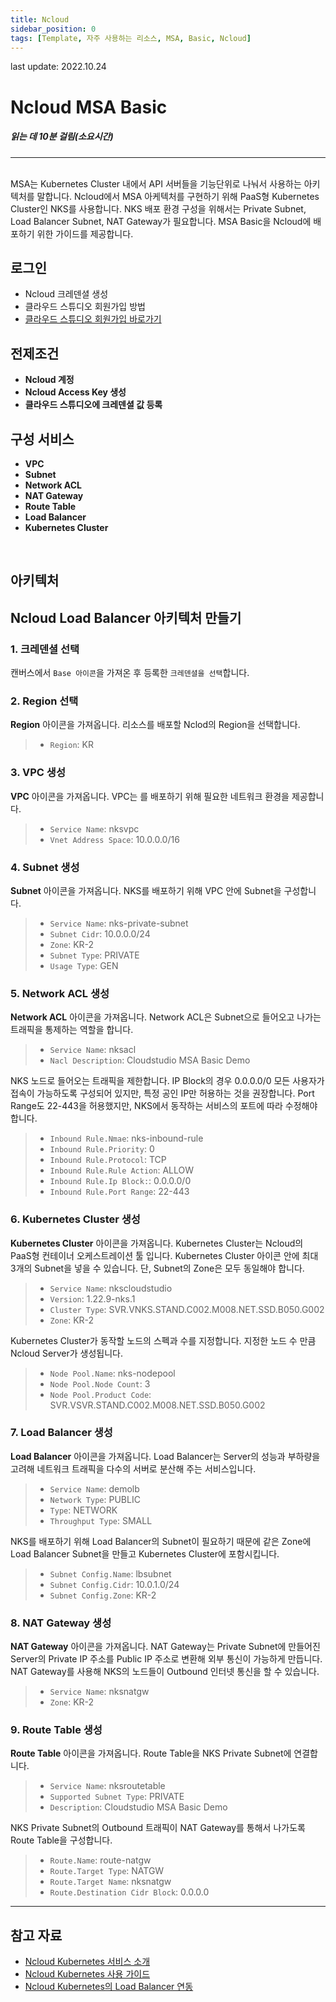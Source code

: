 ```yaml
---
title: Ncloud
sidebar_position: 0
tags: [Template, 자주 사용하는 리소스, MSA, Basic, Ncloud]
---
```



<span className="theme-doc-version-badge badge badge--secondary">
    last update: 2022.10.24
</span>

# Ncloud MSA Basic
##### 읽는 데 10분 걸림(소요시간)

*****
<br/>
MSA는 Kubernetes Cluster 내에서 API 서버들을 기능단위로 나눠서 사용하는 아키텍처를 말합니다.
Ncloud에서 MSA 아케텍처를 구현하기 위해 PaaS형 Kubernetes Cluster인 NKS를 사용합니다.
NKS 배포 환경 구성을 위해서는 Private Subnet, Load Balancer Subnet, NAT Gateway가 필요합니다.
MSA Basic을 Ncloud에 배포하기 위한 가이드를 제공합니다.

## 로그인
- <Link to="/docs/credential/createCredential">Ncloud 크레덴셜 생성</Link>
- <Link to="/docs/start/sign-up">클라우드 스튜디오 회원가입 방법</Link>
- [클라우드 스튜디오 회원가입 바로가기](https://cloudstudio.cloudraw.kr/signup)

## 전제조건
- **Ncloud 계정**
- **Ncloud Access Key 생성**
- **클라우드 스튜디오에 크레덴셜 값 등록**

## 구성 서비스
- **VPC**
- **Subnet**
- **Network ACL**
- **NAT Gateway**
- **Route Table**
- **Load Balancer**
- **Kubernetes Cluster**
<br/>

## 아키텍처

<caption caption="" src={ncloud13} />

## Ncloud Load Balancer 아키텍처 만들기
### 1. 크레덴셜 선택
캔버스에서 ```Base 아이콘```을 가져온 후 등록한 ```크레덴셜을 선택```합니다.

<caption caption="[그림.1] Ncloud MSA Basic 1" src={ncloud1} />

### 2. Region 선택
**Region** 아이콘을 가져옵니다. 리소스를 배포할 Nclod의 Region을 선택합니다.

> - ```Region```: KR

<caption caption="[그림.2] Ncloud MSA Basic 2" src={ncloud2} />

### 3. VPC 생성
**VPC** 아이콘을 가져옵니다. VPC는 를 배포하기 위해 필요한 네트워크 환경을 제공합니다.

> - ```Service Name```: nksvpc
> - ```Vnet Address Space```: 10.0.0.0/16

<caption caption="[그림.3] Ncloud MSA Basic 3" src={ncloud3} />

### 4. Subnet 생성
**Subnet** 아이콘을 가져옵니다. NKS를 배포하기 위해 VPC 안에 Subnet을 구성합니다.

> - ```Service Name```: nks-private-subnet
> - ```Subnet Cidr```: 10.0.0.0/24
> - ```Zone```: KR-2
> - ```Subnet Type```: PRIVATE
> - ```Usage Type```: GEN

<caption caption="[그림.4] Ncloud MSA Basic 4" src={ncloud4} />

### 5. Network ACL 생성
**Network ACL** 아이콘을 가져옵니다. Network ACL은 Subnet으로 들어오고 나가는 트래픽을 통제하는 역할을 합니다.

> - ```Service Name```: nksacl
> - ```Nacl Description```: Cloudstudio MSA Basic Demo

<caption caption="[그림.5] Ncloud MSA Basic 5" src={ncloud5} />

NKS 노드로 들어오는 트래픽을 제한합니다. 
IP Block의 경우 0.0.0.0/0 모든 사용자가 접속이 가능하도록 구성되어 있지만, 특정 공인 IP만 허용하는 것을 권장합니다.
Port Range도 22-443을 허용했지만, NKS에서 동작하는 서비스의 포트에 따라 수정해야 합니다.

> - ```Inbound Rule.Nmae```: nks-inbound-rule
> - ```Inbound Rule.Priority```: 0
> - ```Inbound Rule.Protocol```: TCP
> - ```Inbound Rule.Rule Action```: ALLOW
> - ```Inbound Rule.Ip Block:```: 0.0.0.0/0
> - ```Inbound Rule.Port Range```: 22-443

<caption caption="[그림.6] Ncloud MSA Basic 6" src={ncloud6} />


### 6. Kubernetes Cluster 생성
**Kubernetes Cluster** 아이콘을 가져옵니다. 
Kubernetes Cluster는 Ncloud의 PaaS형 컨테이너 오케스트레이션 툴 입니다.
Kubernetes Cluster 아이콘 안에 최대 3개의 Subnet을 넣을 수 있습니다.
단, Subnet의 Zone은 모두 동일해야 합니다.

> - ```Service Name```: nkscloudstudio
> - ```Version```: 1.22.9-nks.1
> - ```Cluster Type```: SVR.VNKS.STAND.C002.M008.NET.SSD.B050.G002
> - ```Zone```: KR-2

<caption caption="[그림.7] Ncloud MSA Basic 7" src={ncloud7} />

Kubernetes Cluster가 동작할 노드의 스펙과 수를 지정합니다. 지정한 노드 수 만큼 Ncloud Server가 생성됩니다.

> - ```Node Pool.Name```: nks-nodepool
> - ```Node Pool.Node Count```: 3
> - ```Node Pool.Product Code```: SVR.VSVR.STAND.C002.M008.NET.SSD.B050.G002 

<caption caption="[그림.8] Ncloud MSA Basic 8" src={ncloud8} />

### 7. Load Balancer 생성
**Load Balancer** 아이콘을 가져옵니다. 
Load Balancer는 Server의 성능과 부하량을 고려해 네트워크 트래픽을 다수의 서버로 분산해 주는 서비스입니다.

> - ```Service Name```: demolb
> - ```Network Type```: PUBLIC
> - ```Type```: NETWORK
> - ```Throughput Type```: SMALL

<caption caption="[그림.9] Ncloud MSA Basic 9" src={ncloud9} />

NKS를 배포하기 위해 Load Balancer의 Subnet이 필요하기 때문에 같은 Zone에 Load Balancer Subnet을 만들고 
Kubernetes Cluster에 포함시킵니다.

> - ```Subnet Config.Name```: lbsubnet
> - ```Subnet Config.Cidr```: 10.0.1.0/24
> - ```Subnet Config.Zone```: KR-2

<caption caption="[그림.10] Ncloud MSA Basic 10" src={ncloud10} />

### 8. NAT Gateway 생성
**NAT Gateway** 아이콘을 가져옵니다. NAT Gateway는 Private Subnet에 만들어진 Server의 Private IP 주소를 Public IP 주소로 변환해 외부 통신이 가능하게 만듭니다.
NAT Gateway를 사용해 NKS의 노드들이 Outbound 인터넷 통신을 할 수 있습니다.

> - ```Service Name```: nksnatgw
> - ```Zone```: KR-2

<caption caption="[그림.11] Ncloud MSA Basic 11" src={ncloud11} />

### 9. Route Table 생성
**Route Table** 아이콘을 가져옵니다. Route Table을 NKS Private Subnet에 연결합니다.

> - ```Service Name```: nksroutetable
> - ```Supported Subnet Type```: PRIVATE
> - ```Description```: Cloudstudio MSA Basic Demo

<caption caption="[그림.12] Ncloud MSA Basic 12" src={ncloud12} />

NKS Private Subnet의 Outbound 트래픽이 NAT Gateway를 통해서 나가도록 Route Table을 구성합니다.

> - ```Route.Name```: route-natgw
> - ```Route.Target Type```: NATGW
> - ```Route.Target Name```: nksnatgw
> - ```Route.Destination Cidr Block```: 0.0.0.0

<caption caption="[그림.13] Ncloud MSA Basic 13" src={ncloud13} />


*****
## 참고 자료
- [Ncloud Kubernetes 서비스 소개](https://ncloud.com/product/containers/kubernetes)
- [Ncloud Kubernetes 사용 가이드](https://guide.ncloud-docs.com/docs/nks-nks-1-1)
- [Ncloud Kubernetes의 Load Balancer 연동](https://guide.ncloud-docs.com/docs/nks-nks-1-8)
